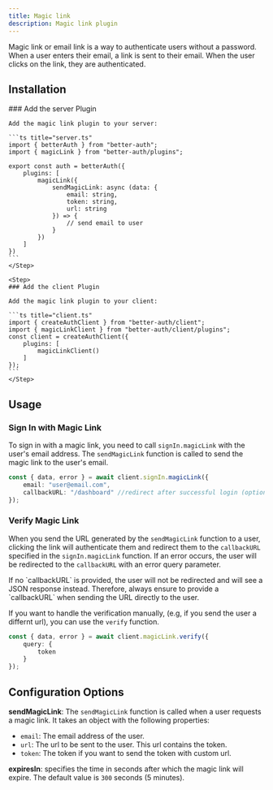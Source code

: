 ```yaml
---
title: Magic link
description: Magic link plugin
---
```


Magic link or email link is a way to authenticate users without a password. When a user enters their email, a link is sent to their email. When the user clicks on the link, they are authenticated. 

## Installation
<Steps>
    <Step>
    ### Add the server Plugin

    Add the magic link plugin to your server:

    ```ts title="server.ts"
    import { betterAuth } from "better-auth";
    import { magicLink } from "better-auth/plugins";

    export const auth = betterAuth({
        plugins: [
            magicLink({
                sendMagicLink: async (data: {
                    email: string,
                    token: string,
                    url: string
                }) => {
                    // send email to user
                }
            })
        ]
    })
    ```
    </Step>

    <Step>
    ### Add the client Plugin

    Add the magic link plugin to your client:

    ```ts title="client.ts"
    import { createAuthClient } from "better-auth/client";
    import { magicLinkClient } from "better-auth/client/plugins";
    const client = createAuthClient({
        plugins: [
            magicLinkClient()
        ]
    });
    ```
    </Step>
</Steps>

## Usage

### Sign In with Magic Link

To sign in with a magic link, you need to call `signIn.magicLink` with the user's email address. The `sendMagicLink` function is called to send the magic link to the user's email.

```ts title="magic-link.ts"
const { data, error } = await client.signIn.magicLink({
    email: "user@email.com",
    callbackURL: "/dashboard" //redirect after successful login (optional)
});
```

### Verify Magic Link

When you send the URL generated by the `sendMagicLink` function to a user, clicking the link will authenticate them and redirect them to the `callbackURL` specified in the `signIn.magicLink` function. If an error occurs, the user will be redirected to the `callbackURL` with an error query parameter.

<Callout type="warn">
If no `callbackURL` is provided, the user will not be redirected and will see a JSON response instead. Therefore, always ensure to provide a `callbackURL` when sending the URL directly to the user.
</Callout>

If you want to handle the verification manually, (e.g, if you send the user a differnt url), you can use the `verify` function.

```ts title="magic-link.ts"
const { data, error } = await client.magicLink.verify({
    query: {
        token
    }
});
```

## Configuration Options

**sendMagicLink**: The `sendMagicLink` function is called when a user requests a magic link. It takes an object with the following properties:

- `email`: The email address of the user.
- `url`: The url to be sent to the user. This url contains the token.
- `token`: The token if you want to send the token with custom url.

**expiresIn**: specifies the time in seconds after which the magic link will expire. The default value is `300` seconds (5 minutes).

